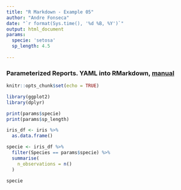 ```yaml
---
title: "R Markdown - Example 05"
author: "Andre Fonseca"
date: "`r format(Sys.time(), '%d %B, %Y')`"
output: html_document
params:
  specie: 'setosa'
  sp_length: 4.5
  
---
```


### Parameterized Reports. YAML into RMarkdown, [manual](https://rmarkdown.rstudio.com/developer_parameterized_reports.html%23parameter_types%2F#overview)

```r

knitr::opts_chunk$set(echo = TRUE)

library(ggplot2)
library(dplyr)

```

```r

print(params$specie)
print(params$sp_length)

```


```r

iris_df <- iris %>%
  as.data.frame()

specie <- iris_df %>%
  filter(Species == params$specie) %>%
  summarise(
    n_observations = n()
  )

specie

```
